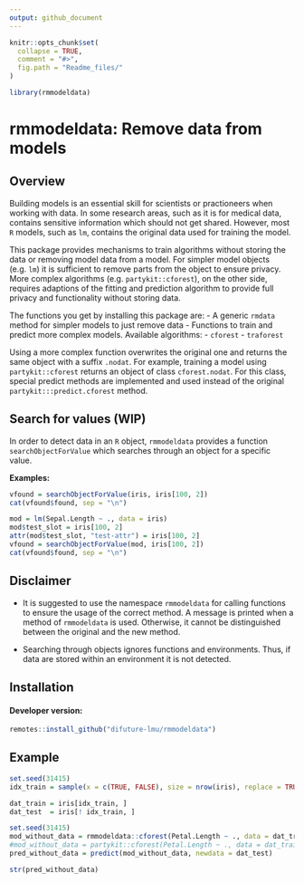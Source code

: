 ```yaml
---
output: github_document
---
```


<!-- README.md is generated from README.Rmd. Please edit that file -->

```r
knitr::opts_chunk$set(
  collapse = TRUE,
  comment = "#>",
  fig.path = "Readme_files/"
)

library(rmmodeldata)
```

# rmmodeldata: Remove data from models

## Overview

Building models is an essential skill for scientists or practioneers when working with data. In some research areas, such as it is for medical data, contains sensitive information which should not get shared. However, most `R` models, such as `lm`, contains the original data used for training the model.

This package provides mechanisms to train algorithms without storing the data or removing model data from a model. For simpler model objects (e.g. `lm`) it is sufficient to remove parts from the object to ensure privacy. More complex algorithms (e.g. `partykit::cforest`), on the other side, requires adaptions of the fitting and prediction algorithm to provide full privacy and functionality without storing data.

The functions you get by installing this package are:
- A generic `rmdata` method for simpler models to just remove data
- Functions to train and predict more complex models. Available algorithms:
  - `cforest`
  - `traforest`

Using a more complex function overwrites the original one and returns the same object with a suffix `.nodat`. For example, training a model using `partykit::cforest` returns an object of class `cforest.nodat`. For this class, special predict methods are implemented and used instead of the original `partykit:::predict.cforest` method.

## Search for values (WIP)

In order to detect data in an `R` object, `rmmodeldata` provides a function `searchObjectForValue` which searches through an object for a specific value.

__Examples:__

```r
vfound = searchObjectForValue(iris, iris[100, 2])
cat(vfound$found, sep = "\n")
```

```r
mod = lm(Sepal.Length ~ ., data = iris)
mod$test_slot = iris[100, 2]
attr(mod$test_slot, "test-attr") = iris[100, 2]
vfound = searchObjectForValue(mod, iris[100, 2])
cat(vfound$found, sep = "\n")
```

## Disclaimer

- It is suggested to use the namespace `rmmodeldata` for calling functions to ensure the usage of the correct method. A message is printed when a method of `rmmodeldata` is used. Otherwise, it cannot be distinguished between the original and the new method.

- Searching through objects ignores functions and environments. Thus, if data are stored within an environment it is not detected.

## Installation

#### Developer version:

```r
remotes::install_github("difuture-lmu/rmmodeldata")
```

## Example

```r
set.seed(31415)
idx_train = sample(x = c(TRUE, FALSE), size = nrow(iris), replace = TRUE, prob = c(0.8, 0.2))

dat_train = iris[idx_train, ]
dat_test  = iris[! idx_train, ]

set.seed(31415)
mod_without_data = rmmodeldata::cforest(Petal.Length ~ ., data = dat_train)
#mod_without_data = partykit::cforest(Petal.Length ~ ., data = dat_train)
pred_without_data = predict(mod_without_data, newdata = dat_test)

str(pred_without_data)
```
